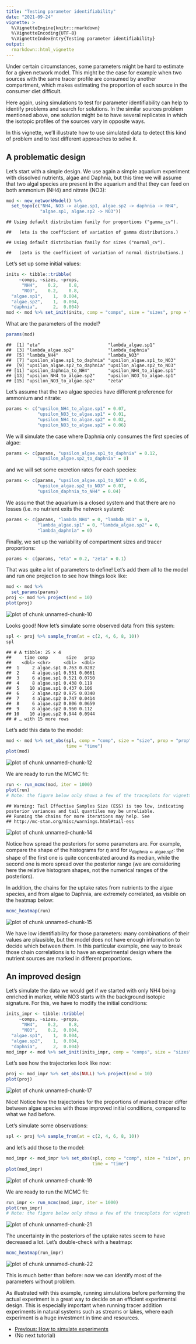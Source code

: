 ```yaml
---
title: "Testing parameter identifiability"
date: "2021-09-24"
vignette: >
  %\VignetteEngine{knitr::rmarkdown}
  %\VignetteEncoding{UTF-8}
  %\VignetteIndexEntry{Testing parameter identifiability}
output:
  rmarkdown::html_vignette
---
```




Under certain circumstances, some parameters might be hard to estimate for a given network model. This might be the case for example when two sources with the same tracer profile are consumed by another compartment, which makes estimating the proportion of each source in the consumer diet difficult.

Here again, using simulations to test for parameter identifiability can help to identify problems and search for solutions. In the similar sources problem mentioned above, one solution might be to have several replicates in which the isotopic profiles of the sources vary in opposite ways.

In this vignette, we'll illustrate how to use simulated data to detect this kind of problem and to test different approaches to solve it.

## A problematic design

Let's start with a simple design. We use again a simple aquarium experiment with dissolved nutrients, algae and Daphnia, but this time we will assume that two algal species are present in the aquarium and that they can feed on both ammonium (NH4) and nitrate (NO3):


```r
mod <- new_networkModel() %>%
  set_topo(c("NH4, NO3 -> algae.sp1, algae.sp2 -> daphnia -> NH4",
             "algae.sp1, algae.sp2 -> NO3"))
```

```
## Using default distribution family for proportions ("gamma_cv").
```

```
##   (eta is the coefficient of variation of gamma distributions.)
```

```
## Using default distribution family for sizes ("normal_cv").
```

```
##   (zeta is the coefficient of variation of normal distributions.)
```

Let's set up some initial values:


```r
inits <- tibble::tribble(
     ~comps, ~sizes, ~props,
      "NH4",    0.2,    0.8, 
      "NO3",    0.2,    0.8, 
  "algae.sp1",    1,  0.004,
  "algae.sp2",    1,  0.004,
  "daphnia",      2,  0.004)
mod <- mod %>% set_init(inits, comp = "comps", size = "sizes", prop = "props")
```

What are the parameters of the model?


```r
params(mod)
```

```
##  [1] "eta"                          "lambda_algae.sp1"            
##  [3] "lambda_algae.sp2"             "lambda_daphnia"              
##  [5] "lambda_NH4"                   "lambda_NO3"                  
##  [7] "upsilon_algae.sp1_to_daphnia" "upsilon_algae.sp1_to_NO3"    
##  [9] "upsilon_algae.sp2_to_daphnia" "upsilon_algae.sp2_to_NO3"    
## [11] "upsilon_daphnia_to_NH4"       "upsilon_NH4_to_algae.sp1"    
## [13] "upsilon_NH4_to_algae.sp2"     "upsilon_NO3_to_algae.sp1"    
## [15] "upsilon_NO3_to_algae.sp2"     "zeta"
```

Let's assume that the two algae species have different preference for ammonium and nitrate:


```r
params <- c("upsilon_NH4_to_algae.sp1" = 0.07,
            "upsilon_NO3_to_algae.sp1" = 0.01,
            "upsilon_NH4_to_algae.sp2" = 0.02,
            "upsilon_NO3_to_algae.sp2" = 0.06)
```

We will simulate the case where Daphnia only consumes the first species of algae:


```r
params <- c(params, "upsilon_algae.sp1_to_daphnia" = 0.12,
            "upsilon_algae.sp2_to_daphnia" = 0)
```

and we will set some excretion rates for each species:


```r
params <- c(params, "upsilon_algae.sp1_to_NO3" = 0.05,
            "upsilon_algae.sp2_to_NO3" = 0.07,
            "upsilon_daphnia_to_NH4" = 0.04)
```

We assume that the aquarium is a closed system and that there are no losses (i.e. no nutrient exits the network system):


```r
params <- c(params, "lambda_NH4" = 0, "lambda_NO3" = 0,
            "lambda_algae.sp1" = 0, "lambda_algae.sp2" = 0,
            "lambda_daphnia" = 0)
```

Finally, we set up the variability of compartment sizes and tracer proportions:


```r
params <- c(params, "eta" = 0.2, "zeta" = 0.1)
```

That was quite a lot of parameters to define! Let's add them all to the model and run one projection to see how things look like:


```r
mod <- mod %>%
  set_params(params)
proj <- mod %>% project(end = 10)
plot(proj)
```

<img src="figures/z-fig-130-unnamed-chunk-10-1.png" title="plot of chunk unnamed-chunk-10" alt="plot of chunk unnamed-chunk-10" style="display: block; margin: auto;" />

Looks good! Now let's simulate some observed data from this system:


```r
spl <- proj %>% sample_from(at = c(2, 4, 6, 8, 10))
spl
```

```
## # A tibble: 25 × 4
##     time comp       size   prop
##    <dbl> <chr>     <dbl>  <dbl>
##  1     2 algae.sp1 0.763 0.0282
##  2     4 algae.sp1 0.551 0.0661
##  3     6 algae.sp1 0.521 0.0750
##  4     8 algae.sp1 0.438 0.119 
##  5    10 algae.sp1 0.437 0.106 
##  6     2 algae.sp2 0.975 0.0340
##  7     4 algae.sp2 0.747 0.0414
##  8     6 algae.sp2 0.806 0.0659
##  9     8 algae.sp2 0.960 0.112 
## 10    10 algae.sp2 0.944 0.0944
## # … with 15 more rows
```

Let's add this data to the model:


```r
mod <- mod %>% set_obs(spl, comp = "comp", size = "size", prop = "prop",
                       time = "time")
plot(mod)
```

<img src="figures/z-fig-130-unnamed-chunk-12-1.png" title="plot of chunk unnamed-chunk-12" alt="plot of chunk unnamed-chunk-12" style="display: block; margin: auto;" />

We are ready to run the MCMC fit:


```r
run <- run_mcmc(mod, iter = 1000)
plot(run)
# Note: the figure below only shows a few of the traceplots for vignette concision
```


```
## Warning: Tail Effective Samples Size (ESS) is too low, indicating posterior variances and tail quantiles may be unreliable.
## Running the chains for more iterations may help. See
## http://mc-stan.org/misc/warnings.html#tail-ess
```

<img src="figures/z-fig-130-unnamed-chunk-14-1.png" title="plot of chunk unnamed-chunk-14" alt="plot of chunk unnamed-chunk-14" style="display: block; margin: auto;" />

Notice how spread the posteriors for some parameters are. For example,  compare the shape of the histograms for $\eta$ and for $\upsilon_{\textrm{daphnia} \leftarrow \textrm{algae.sp1}}$: the shape of the first one is quite concentrated around its median, while the second one is more spread over the posterior range (we are considering here the relative histogram shapes, not the numerical ranges of the posteriors).

In addition, the chains for the uptake rates from nutrients to the algae species, and from algae to Daphnia, are extremely correlated, as visible on the heatmap below:


```r
mcmc_heatmap(run)
```

<img src="figures/z-fig-130-unnamed-chunk-15-1.png" title="plot of chunk unnamed-chunk-15" alt="plot of chunk unnamed-chunk-15" style="display: block; margin: auto;" />

We have low identifiability for those parameters: many combinations of their values are plausible, but the model does not have enough information to decide which between them. In this particular example, one way to break those chain correlations is to have an experimental design where the nutrient sources are marked in different proportions.

## An improved design

Let's simulate the data we would get if we started with only NH4 being enriched in marker, while NO3 starts with the background isotopic signature. For this, we have to modify the initial conditions:


```r
inits_impr <- tibble::tribble(
     ~comps, ~sizes, ~props,
      "NH4",    0.2,    0.8, 
      "NO3",    0.2,  0.004,
  "algae.sp1",    1,  0.004,
  "algae.sp2",    1,  0.004,
  "daphnia",      2,  0.004)
mod_impr <- mod %>% set_init(inits_impr, comp = "comps", size = "sizes", prop = "props")
```

Let's see how the trajectories look like now:


```r
proj <- mod_impr %>% set_obs(NULL) %>% project(end = 10)
plot(proj)
```

<img src="figures/z-fig-130-unnamed-chunk-17-1.png" title="plot of chunk unnamed-chunk-17" alt="plot of chunk unnamed-chunk-17" style="display: block; margin: auto;" />

Nice! Notice how the trajectories for the proportions of marked tracer differ between algae species with those improved initial conditions, compared to what we had before.

Let's simulate some observations:


```r
spl <- proj %>% sample_from(at = c(2, 4, 6, 8, 10))
```

and let's add those to the model:


```r
mod_impr <- mod_impr %>% set_obs(spl, comp = "comp", size = "size", prop = "prop",
                                 time = "time")
plot(mod_impr)
```

<img src="figures/z-fig-130-unnamed-chunk-19-1.png" title="plot of chunk unnamed-chunk-19" alt="plot of chunk unnamed-chunk-19" style="display: block; margin: auto;" />

We are ready to run the MCMC fit:


```r
run_impr <- run_mcmc(mod_impr, iter = 1000)
plot(run_impr)
# Note: the figure below only shows a few of the traceplots for vignette concision
```

<img src="figures/z-fig-130-unnamed-chunk-21-1.png" title="plot of chunk unnamed-chunk-21" alt="plot of chunk unnamed-chunk-21" style="display: block; margin: auto;" />

The uncertainty in the posteriors of the uptake rates seem to have decreased a lot. Let's double-check with a heatmap:


```r
mcmc_heatmap(run_impr)
```

<img src="figures/z-fig-130-unnamed-chunk-22-1.png" title="plot of chunk unnamed-chunk-22" alt="plot of chunk unnamed-chunk-22" style="display: block; margin: auto;" />

This is much better than before: now we can identify most of the parameters without problem.

As illustrated with this example, running simulations before performing the actual experiment is a great way to decide on an efficient experimental design. This is especially important when running tracer addition experiments in natural systems such as streams or lakes, where each experiment is a huge investment in time and resources.

<nav aria-label="Page navigation">
 <ul class="pagination justify-content-end">
  <li class="page-item"><a class="page-link" href="tutorial-120-howto-simulations.html">Previous: How to simulate experiments</a></li>
  <li class="page-item">(No next tutorial)</li>
 </ul>
</nav>
